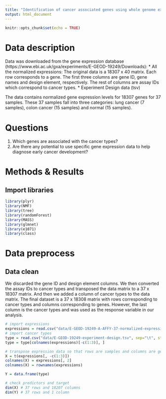 ```yaml
---
title: "Identification of cancer associated genes using whole genome expression data"
output: html_document
---
```


```r
knitr::opts_chunk$set(echo = TRUE)
```

# Data description

Data was downloaded from the gene expression database (https://www.ebi.ac.uk/gxa/experiments/E-GEOD-19249/Downloads): 
* All the normalized expressions: The original data is a 18307 x 40 matrix. Each row corresponds to a gene. The first three columns are gene ID, gene names and design element, respectively. The rest of columns are assay IDs which correspond to cancer types. 
* Experiment Design data (tsv)

The data contains normalized gene expression levels for 18307 genes for 37 samples. These 37 samples fall into three categories: lung cancer (7 samples), colon cancer (15 samples) and normal (15 samples).

# Questions

1. Which genes are associated with the cancer types?
2. Are there any potential to use specific gene expression data to help diagnose early cancer development?

# Methods & Results

## Import libraries

```r
library(plyr) 
library(NMF) 
library(tree) 
library(randomForest) 
library(MASS) 
library(glmnet) 
library(e1071) 
library(class)
```

# Data preprocess

## Data clean

We discarded the gene ID and design element columns. We then converted the assay IDs to cancer types and transposed the data matrix to a 37 x 18307 matrix. And then we added a column of cancer types to the data matrix. The final dataset is a 37 x 18308 matrix with rows corresponding to cancer types and columns corresponding to genes. However, the last column is the cancer types and was used as the response variable in our analysis.

```r
# import expressions
expressions = read.csv("data/E-GEOD-19249-A-AFFY-37-normalized-expressions.tsv", sep="\t", stringsAsFactors = FALSE)
# import cancer types
type = read.csv("data/E-GEOD-19249-experiment-design.tsv", sep="\t", stringsAsFactors=F, row.names = 1)[, 2, drop=FALSE]
type = type[colnames(expressions)[-c(1:3)], ]

# transpose expression data so that rows are samples and columns are genes, each gene is feature.
X = t(expressions[, -c(1:3)])
colnames(X) = expressions[, 2] 
colnames(X) = rownames(expressions)

Y = data.frame(type)

# check predictors and target
dim(X) # 37 rows and 18207 columns
dim(Y) # 37 rows and 1 column
```

